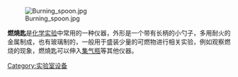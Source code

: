 [[File:Burning_spoon.jpg|thumb]]

'''燃燒匙'''是[[化学|化学]][[化学实验|实验]]中常用的一种仪器，外形是一个带有长柄的小勺子，多用耐火的金属制成，也有玻璃制的，一般用于盛装少量的可燃物进行相关实验，例如观察燃烧的现象，燃燒匙可以伸入[[集气瓶|集气瓶]]等其他仪器。

{{实验室设备}}

[[Category:实验室设备|Category:实验室设备]]